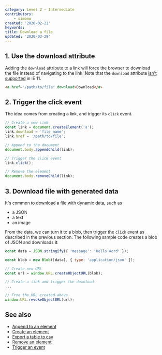 ```yaml
---
category: Level 2 — Intermediate
contributors:
    - simonw
created: '2020-02-21'
keywords:
title: Download a file
updated: '2020-03-29'
---
```


## 1. Use the download attribute

Adding the `download` attribute to a link will force the browser to download the file instead of navigating to the link.
Note that the `download` attribute [isn't supported](https://caniuse.com/#feat=download) in IE 11.

```html
<a href="/path/to/file" download>Download</a>
```

## 2. Trigger the click event

The idea comes from creating a link, and trigger its `click` event.

```js
// Create a new link
const link = document.createElement('a');
link.download = 'file name';
link.href = '/path/to/file';

// Append to the document
document.body.appendChild(link);

// Trigger the click event
link.click();

// Remove the element
document.body.removeChild(link);
```

## 3. Download file with generated data

It's common to download a file with dynamic data, such as

-   a JSON
-   a text
-   an image

From the data, we can turn it to a blob, then trigger the `click` event as described in the previous section.
The following sample code creates a blob of JSON and downloads it:

```js
const data = JSON.stringify({ 'message': 'Hello Word' });

const blob = new Blob([data], { type: 'application/json' });

// Create new URL
const url = window.URL.createObjectURL(blob);

// Create a link and trigger the download
...

// Free the URL created above
window.URL.revokeObjectURL(url);
```

## See also

-   [Append to an element](https://phuoc.ng/collection/html-dom/append-to-an-element/)
-   [Create an element](https://phuoc.ng/collection/html-dom/create-an-element/)
-   [Export a table to csv](https://phuoc.ng/collection/html-dom/export-a-table-to-csv/)
-   [Remove an element](https://phuoc.ng/collection/html-dom/remove-an-element/)
-   [Trigger an event](https://phuoc.ng/collection/html-dom/trigger-an-event/)
